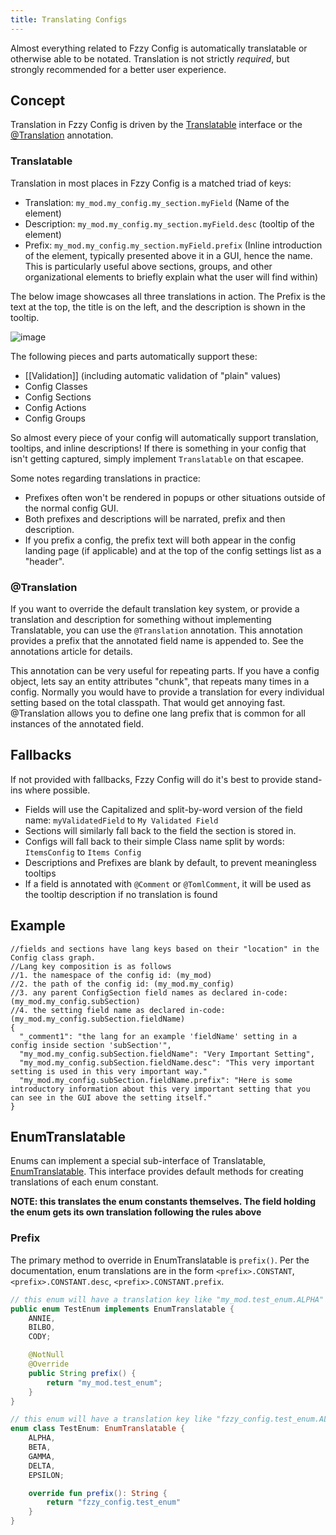 ```yaml
---
title: Translating Configs
---
```


Almost everything related to Fzzy Config is automatically translatable or otherwise able to be notated. Translation is not strictly *required*, but strongly recommended for a better user experience.

## Concept
Translation in Fzzy Config is driven by the [Translatable](https://fzzyhmstrs.github.io/fconfig/-fzzy%20-config/me.fzzyhmstrs.fzzy_config.util/-translatable/index.html) interface or the [@Translation](https://github.com/fzzyhmstrs/fconfig/wiki/Annotations#translation-) annotation.

### Translatable
Translation in most places in Fzzy Config is a matched triad of keys:
* Translation: `my_mod.my_config.my_section.myField` (Name of the element)
* Description: `my_mod.my_config.my_section.myField.desc` (tooltip of the element)
* Prefix: `my_mod.my_config.my_section.myField.prefix` (Inline introduction of the element, typically presented above it in a GUI, hence the name. This is particularly useful above sections, groups, and other organizational elements to briefly explain what the user will find within)

The below image showcases all three translations in action. The Prefix is the text at the top, the title is on the left, and the description is shown in the tooltip.

![image](https://github.com/user-attachments/assets/ac7f8fa4-17e2-4d7e-b9df-fbac178b97dd)


The following pieces and parts automatically support these:
* [[Validation]] (including automatic validation of "plain" values)
* Config Classes
* Config Sections
* Config Actions
* Config Groups

So almost every piece of your config will automatically support translation, tooltips, and inline descriptions! If there is something in your config that isn't getting captured, simply implement `Translatable` on that escapee.

Some notes regarding translations in practice:
* Prefixes often won't be rendered in popups or other situations outside of the normal config GUI.
* Both prefixes and descriptions will be narrated, prefix and then description.
* If you prefix a config, the prefix text will both appear in the config landing page (if applicable) and at the top of the config settings list as a "header".

### @Translation
If you want to override the default translation key system, or provide a translation and description for something without implementing Translatable, you can use the `@Translation` annotation. This annotation provides a prefix that the annotated field name is appended to. See the annotations article for details.

This annotation can be very useful for repeating parts. If you have a config object, lets say an entity attributes "chunk", that repeats many times in a config. Normally you would have to provide a translation for every individual setting based on the total classpath. That would get annoying fast. @Translation allows you to define one lang prefix that is common for all instances of the annotated field.

## Fallbacks
If not provided with fallbacks, Fzzy Config will do it's best to provide stand-ins where possible.
* Fields will use the Capitalized and split-by-word version of the field name: `myValidatedField` to `My Validated Field`
* Sections will similarly fall back to the field the section is stored in.
* Configs will fall back to their simple Class name split by words: `ItemsConfig` to `Items Config`
* Descriptions and Prefixes are blank by default, to prevent meaningless tooltips
* If a field is annotated with `@Comment` or `@TomlComment`, it will be used as the tooltip description if no translation is found

## Example

```json5
//fields and sections have lang keys based on their "location" in the Config class graph.
//Lang key composition is as follows
//1. the namespace of the config id: (my_mod)
//2. the path of the config id: (my_mod.my_config)
//3. any parent ConfigSection field names as declared in-code: (my_mod.my_config.subSection)
//4. the setting field name as declared in-code: (my_mod.my_config.subSection.fieldName)
{
  "_comment1": "the lang for an example 'fieldName' setting in a config inside section 'subSection'",
  "my_mod.my_config.subSection.fieldName": "Very Important Setting",
  "my_mod.my_config.subSection.fieldName.desc": "This very important setting is used in this very important way."
  "my_mod.my_config.subSection.fieldName.prefix": "Here is some introductory information about this very important setting that you can see in the GUI above the setting itself."
}
```

## EnumTranslatable
Enums can implement a special sub-interface of Translatable, [EnumTranslatable](https://fzzyhmstrs.github.io/fconfig/-fzzy%20-config/me.fzzyhmstrs.fzzy_config.util/-enum-translatable/index.html). This interface provides default methods for creating translations of each enum constant.

**NOTE: this translates the enum constants themselves. The field holding the enum gets its own translation following the rules above**

### Prefix
The primary method to override in EnumTranslatable is `prefix()`. Per the documentation, enum translations are in the form `<prefix>.CONSTANT`, `<prefix>.CONSTANT.desc`, `<prefix>.CONSTANT.prefix`.

<CodeTabs>

```java !!tabs Java
// this enum will have a translation key like "my_mod.test_enum.ALPHA" etc.
public enum TestEnum implements EnumTranslatable {
    ANNIE,
    BILBO,
    CODY;

    @NotNull
    @Override
    public String prefix() {
        return "my_mod.test_enum";
    }
}
```

```kotlin !!tabs Kotlin
// this enum will have a translation key like "fzzy_config.test_enum.ALPHA" etc.
enum class TestEnum: EnumTranslatable {
    ALPHA,
    BETA,
    GAMMA,
    DELTA,
    EPSILON;

    override fun prefix(): String {
        return "fzzy_config.test_enum"
    }
}
```

</CodeTabs>